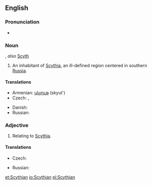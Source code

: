 {{wikipedia}}
==English==
===Pronunciation===
* {{IPA|/ˈsɪðiən/|/ˈsɪθiən/}}

===Noun===
{{en-noun}}, ''also'' [[Scyth]]

# An inhabitant of [[Scythia]], an ill-defined region centered in southern [[Russia]].

====Translations====
{{trans-top|An inhabitant of Scythia}}
* Armenian: [[սկյութ]] (skyut')
* Czech: {{t-|cs|Skyt|m}}, {{t-|cs|Skyth|m}}
{{trans-mid}}
* Danish: {{t-|da|skyter|c}}
* Russian: {{t+|ru|скиф|m|tr=skif}}
{{trans-bottom}}

===Adjective===
{{en-adj}}

# Relating to [[Scythia]].

====Translations====
{{trans-top|Relating to Scythia}}
* Czech: {{t-|cs|skytský|m}}
{{trans-mid}}
* Russian: {{t|ru|скифский|sc=Cyrl}}
{{trans-bottom}}

[[et:Scythian]]
[[io:Scythian]]
[[pl:Scythian]]